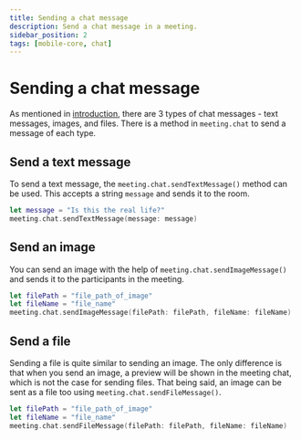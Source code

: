 ```yaml
---
title: Sending a chat message
description: Send a chat message in a meeting.
sidebar_position: 2
tags: [mobile-core, chat]
---
```


# Sending a chat message

As mentioned in [introduction](./introduction), there are 3 types of chat messages - text messages, images, and files. There is a method in `meeting.chat` to send a message of each type.

## Send a text message

To send a text message, the `meeting.chat.sendTextMessage()` method can be used. This accepts a string `message` and sends it to the room.

```swift
let message = "Is this the real life?"
meeting.chat.sendTextMessage(message: message)
```

## Send an image

You can send an image with the help of `meeting.chat.sendImageMessage()` and sends it to the participants in the meeting.

```swift
let filePath = "file_path_of_image"
let fileName = "file_name"
meeting.chat.sendImageMessage(filePath: filePath, fileName: fileName)   
```

## Send a file

Sending a file is quite similar to sending an image. The only difference is that when you send an image, a preview will be shown in the meeting chat, which is not the case for sending files. That being said, an image can be sent as a file too using `meeting.chat.sendFileMessage()`.

```swift
let filePath = "file_path_of_image"
let fileName = "file_name"
meeting.chat.sendFileMessage(filePath: filePath, fileName: fileName)   
```